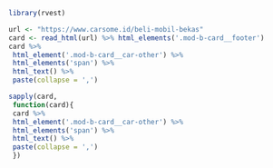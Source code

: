 ```r
library(rvest)
```

```r
url <- "https://www.carsome.id/beli-mobil-bekas"
card <- read_html(url) %>% html_elements('.mod-b-card__footer')
card %>%
 html_element('.mod-b-card__car-other') %>%
 html_elements('span') %>%
 html_text() %>%
 paste(collapse = ',') 
```

```r
sapply(card,
 function(card){
 card %>%
 html_element('.mod-b-card__car-other') %>%
 html_elements('span') %>%
 html_text() %>%
 paste(collapse = ',')
 })

```

